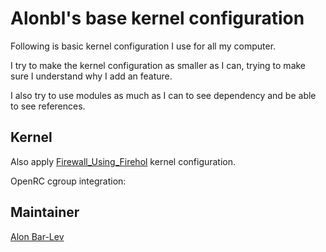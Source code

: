 = Alonbl's base kernel configuration =

Following is basic kernel configuration I use for all my computer.

I try to make the kernel configuration as smaller as I can, trying to make sure I understand why I add an feature.

I also try to use modules as much as I can to see dependency and be able to see references.

== Kernel ==

{{Kernel||<pre>
  General setup  --->
    [*] Prompt for development and/or incomplete code/drivers
    [*] Support for paging of anonymous memory (swap)
    [*] Initial RAM filesystem and RAM disk (initramfs/initrd) support
    [*] System V IPC                                                  ### apache
    -*- Export task/process statistics through netlink (EXPERIMENTAL) ### iotop
    -*-   Enable per-task delay accounting (EXPERIMENTAL)             ### iotop
    [*]   Enable extended accounting over taskstats (EXPERIMENTAL)    ### iotop
    [*]     Enable per-task storage I/O accounting (EXPERIMENTAL)     ### iotop
  [*] Enable loadable module support  --->
    [*]   Module unloading
    [*]   Module versioning support
  -*- Enable the block layer  --->
    [*]   Block layer SG support v4
  [*] Enable loadable module support  --->
    [*]   Module unloading
    [*]   Module versioning support
  IO Schedulers  --->
    <M> CFQ I/O scheduler
    [*]   CFQ Group Scheduling support
    Default I/O scheduler (No-op)  --->
  Processor type and features  --->
    [*] Tickless System (Dynamic Ticks)
    [*] High Resolution Timer Support                                  ### Workstation
    [*] Symmetric multi-processing support
    [*] Single-depth WCHAN output
    (2) Maximum number of CPUs                                         ### Update to match machine
    [*] Multi-core scheduler support
    [*] Machine Check / overheating reporting
    [*]   Intel MCE features
    [*] Sparse Memory virtual memmap
  Power management and ACPI options  --->
    [*] ACPI (Advanced Configuration and Power Interface) Support  --->
      -*-   Button
    CPU Frequency scaling  --->
      [*] CPU Frequency scaling
      <M>   CPU frequency translation statistics
      [*]     CPU frequency translation statistics details
      Default CPUFreq governor (performance)  --->
      x86 CPU frequency scaling drivers  --->
        <M> ACPI Processor P-States drivers
    -*- CPU idle PM support
    [*]   Cpuidle Driver for Intel Processors
  Bus options (PCI etc.)  --->
    [*] PCI support
    [*]   Support mmconfig PCI config space access
    [*]   PCI Express support
    [*] Message Signaled Interrupts (MSI and MSI-X)
    [*] Interrupts on hypertransport devices
  Executable file formats / Emulations  --->
    [*] Kernel support for ELF binaries
  [*] Networking support  --->
    Networking options  --->
      <M> Packet socket
      <M> Unix domain sockets
      [*] TCP/IP networking
      [*]   IP: TCP syncookie support
      <M>   Large Receive Offload (ipv4/tcp)
      <M>   INET: socket monitoring interface
      [*]   TCP: advanced congestion control  --->
        <*>   CUBIC TCP
        Default TCP congestion control (Cubic)  --->
      [*] Security Marking 
  Device Drivers  --->
    Generic Driver Options  --->
      [*] Select only drivers that don't need compile-time external firmware
      [*] Prevent firmware from being built
      -*- Userspace firmware loading support
    <*> Connector - unified userspace <-> kernelspace linker  --->
      [*]   Report process events to userspace
    Input device support  --->
      <M>   Event interface
      [*]   Miscellaneous devices  --->
      -*-   Keyboards  --->
      [*]   Mice  --->
        <M>   PS/2 mouse 
      [*]   Miscellaneous devices  --->
        <M>   PC Speaker support
    Character devices  --->
      [*] HPET - High Precision Event Timer
      [*]   Allow mmap of HPET
    [*] USB support  --->
      <M>   Support for Host-side USB
      [*]     USB runtime power management (autosuspend) and wakeup
      <M>   USB Monitoring
      <M>   EHCI HCD (USB 2.0) support
      <M>   OHCI HCD support
      <M>   UHCI HCD (most Intel and VIA) support
      <M>   USB Mass Storage support
    [*] Real Time Clock  --->
      [*]   Set system time from RTC on startup and resume
      (rtc0)  RTC used to set the system time
      [*]   /sys/class/rtc/rtcN (sysfs)
      [*]   /dev/rtcN (character devices)
      <M>   PC-style 'CMOS'
    [*] DMA Engine support  --->
      <M>   Intel I/OAT DMA support
      [*]   Network: TCP receive copy offload
    [*] IOMMU Hardware Support  --->
      [*]   Support for DMA Remapping Devices
      [*]     Enable DMA Remapping Devices by default
      [*]   Support for Interrupt Remapping (EXPERIMENTAL)
    File systems  --->
      <M> The Extended 4 (ext4) filesystem                       ### you may  want to set as <*> to avoid complex initramfs
      [*]   Use ext4 for ext2/ext3 file systems
      [*]   Ext4 extended attributes
      [*]     Ext4 POSIX Access Control Lists
      [*]     Ext4 Security Labels
      [*] Inotify support for userspace
      Pseudo filesystems  --->
        [*]   Tmpfs POSIX Access Control Lists
        -*-   Tmpfs extended attributes
  Kernel hacking  --->
    [*] Kernel debugging                                          ### powertop
    [*] Collect kernel timers statistics                          ### powertop
    [*] Tracers  --->                                             ### powertop
      [*]   Trace process context switches and events             ### powertop
    [*] Write protect kernel read-only data structures
</pre>}}

Also apply [[Firewall_Using_Firehol]] kernel configuration.

OpenRC cgroup integration:

{{Kernel||<pre>
  General setup  --->
    [*] Control Group support  --->
      [*]   Freezer cgroup subsystem
      [*]   Device controller for cgroups
      [*]   Cpuset support
      [*]   Simple CPU accounting cgroup subsystem
      [*]   Group CPU scheduler  --->
        [*]   Group scheduling for SCHED_OTHER
        [*]   Group scheduling for SCHED_RR/FIFO
      <M>   Block IO controller
  IO Schedulers  --->
    <M> CFQ I/O scheduler
    [*]   CFQ Group Scheduling support
</pre>}}

{{File|/etc/conf.d/modules|<pre>
modules="${modules}
af-packet
"
modules="${modules}
inet_lro
ioatdma
cfq-iosched
"
</pre>}}

{{File|/etc/local.d/iosched.start|<pre>
#!/bin/sh
find /sys/class/block/*/. -name scheduler | while read f; do echo cfq > "$f"; done
exit 0
</pre>}}

== Maintainer ==

[[User:Alonbl|Alon Bar-Lev]]

{{AuthorList|{{Author|Alon Bar-Lev|2011-11-25|type=original}}}}